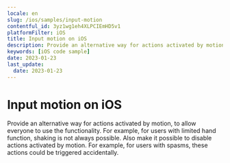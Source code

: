 ```yaml
---
locale: en
slug: /ios/samples/input-motion
contentful_id: 3yz1wg1eh4XLPCIEmHD5v1
platformFilter: iOS
title: Input motion on iOS
description: Provide an alternative way for actions activated by motion, to allow everyone to use the functionality.
keywords: [iOS code sample]
date: 2023-01-23
last_update:
  date: 2023-01-23
---
```


# Input motion on iOS

Provide an alternative way for actions activated by motion, to allow everyone to use the functionality. For example, for users with limited hand function, shaking is not always possible. Also make it possible to disable actions activated by motion. For example, for users with spasms, these actions could be triggered accidentally.

<CodeSample id="input-motion" locale="en" platform="ios"/>
